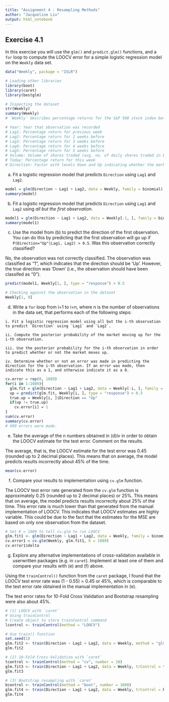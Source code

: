 ```yaml
---
title: "Assignment 4 - Resampling Methods"
author: "Jacqueline Liu"
output: html_notebook
---
```


## Exercise 4.1

In this exercise you will use the `glm()` and `predict.glm()` functions, and a `for` loop to compute the LOOCV error for a simple logistic regression model on the `Weekly` data set. 

```r
data("Weekly", package = "ISLR")
```

```r
# Loading other libraries 
library(boot)
library(caret)
library(bestglm)
```

```r
# Inspecting the dataset
str(Weekly)
summary(Weekly)
# `Weekly` describes percentage returns for the S&P 500 stock index between 1990 and 2010. 1089 observations. 
```

```r
# Year: Year that observation was recorded
# Lag1: Percentage return for previous week 
# Lag2: Percentage return for 2 weeks before 
# Lag3: Percentage return for 3 weeks before 
# Lag4: Percentage return for 4 weeks before 
# Lag5: Percentage return for 5 weeks before 
# Volume: Volume of shares traded (avg. no. of daily shares traded in billions)
# Today: Percentage return for this week 
# Direction: Factor with levels Down and Up indicating whether the market had a positive or negative return on a given week
```


 (a) Fit a logistic regression model that predicts `Direction` using `Lag1` and `Lag2`.
 
```r
model = glm(Direction ~ Lag1 + Lag2, data = Weekly, family = binomial)
summary(model)
```


 (b) Fit a logistic regression model that predicts `Direction` using `Lag1` and `Lag2` using *all but the first observation*.

```r
model1 = glm(Direction ~ Lag1 + Lag2, data = Weekly[-1, ], family = binomial)
summary(model1)
```


 (c) Use the model from (b) to predict the direction of the first observation. You can do this by predicting that the first observation will go up if `P(Direction="Up"|Lag1, Lag2) > 0.5`. Was this observation correctly classified?

No, the observation was not correctly classified. The observation was classified as "1", which indicates that the direction should be 'Up'. However, the true direction was 'Down' (i.e., the observation should have been classifed as "0").

```r
predict(model1, Weekly[1, ], type = "response") > 0.5

# Checking against the observation in the dataset
Weekly[1, 9]
```

 (d) Write a `for` loop from i=1 to i=n, where n is the number of observations in the data set, that performs each of the following steps:

    i. Fit a logistic regression model using all but the i-th observation to predict `Direction` using `Lag1` and `Lag2`.
    
    ii. Compute the posterior probability of the market moving up for the i-th observation. 
    
    iii. Use the posterior probability for the i-th observation in order to predict whether or not the market moves up. 
    
    iv. Determine whether or not an error was made in predicting the direction for the i-th observation. If an error was made, then indicate this as a 1, and otherwise indicate it as a 0.

```r
cv.error = rep(0, 1089)
for(i in 1:1089){
  glm.fit = glm(Direction ~ Lag1 + Lag2, data = Weekly[-i, ], family = binomial)
  up = predict(glm.fit, Weekly[i, ], type = "response") > 0.5
  true.up = Weekly[i, ]$Direction == "Up"
  if(up != true.up)
    cv.error[i] = 1
}
sum(cv.error)
summary(cv.error)
# 490 errors were made. 
```


 (e) Take the average of the n numbers obtained in (d)iv in order to obtain the LOOCV estimate for the test error. Comment on the results.
 
The average, that is, the LOOCV estimate for the test error was 0.45 (rounded up to 2 decimal places). This means that on average, the model predicts results incorrectly about 45% of the time. 
 
```r
mean(cv.error)
```
 
 (f) Compare your results to implementation using `cv.glm` function. 
 
The LOOCV test error rate generated from the `cv.glm` function is approximately 0.25 (rounded up to 2 decimal places) or 25%. This means that on average, the model predicts results incorrectly about 25% of the time. This error rate is much lower than that generated from the manual implementation of LOOCV. This indicates that LOOCV estimates are highly variable. This could be due to the fact that the estimates for the MSE are based on only one observation from the dataset. 

```r
# Set K = 1089 to tell cv.glm to run LOOCV 
glm.fit1 <- glm(Direction ~ Lag1 + Lag2, data = Weekly, family = binomial)
cv.error1 = cv.glm(Weekly, glm.fit1, K = 1089)
cv.error1$delta
```

 
 (g) Explore any alternative implementations of cross-validation available in userwritten packages (e.g. in `caret`). Implement at least one of them and compare your results with (e) and (f) above.

Using the `trainControl()` function from the `caret` package, I found that the LOOCV test error rate was (1 - 0.55) = 0.45 or 45%, which is comparable to the test error rate obtained in the manual implementation in (e). 

The test error rates for 10-Fold Cross Validation and Bootstrap resampling were also about 45%. 

```r
# (1) LOOCV with `caret`
# Using trainControl
# Create object to store trainControl command
lcontrol <- trainControl(method = "LOOCV")

# Use train() function 
set.seed(1)
glm.fit2 <- train(Direction ~ Lag1 + Lag2, data = Weekly, method = "glm", trControl = lcontrol)
glm.fit2
```

```r
# (2) 10-Fold Cross-Validation with `caret`
tcontrol <- trainControl(method = "cv", number = 10)
glm.fit3 <- train(Direction ~ Lag1 + Lag2, data = Weekly, trControl = tcontrol, method = "glm")
glm.fit3
```

```r
# (3) Bootstrap resampling with `caret`
bcontrol <- trainControl(method = "boot", number = 1000)
glm.fit4 <- train(Direction ~ Lag1 + Lag2, data = Weekly, trControl = bcontrol, method = "glm")
glm.fit4
```
